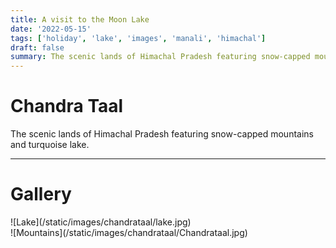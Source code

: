 ```yaml
---
title: A visit to the Moon Lake
date: '2022-05-15'
tags: ['holiday', 'lake', 'images', 'manali', 'himachal']
draft: false
summary: The scenic lands of Himachal Pradesh featuring snow-capped mountains and turquoise lake.
---
```


# Chandra Taal

The scenic lands of Himachal Pradesh featuring snow-capped mountains and turquoise lake.

---

# Gallery

<div className="flex flex-wrap -mx-2 overflow-hidden xl:-mx-2">
  <div className="my-1 px-2 w-full overflow-hidden xl:my-1 xl:px-2 xl:w-1/2">
    ![Lake](/static/images/chandrataal/lake.jpg)
  </div>
  <div className="my-1 px-2 w-full overflow-hidden xl:my-1 xl:px-2 xl:w-1/2">
    ![Mountains](/static/images/chandrataal/Chandrataal.jpg)
  </div>
</div>